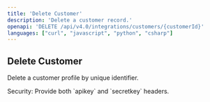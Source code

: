 ```yaml
---
title: 'Delete Customer'
description: 'Delete a customer record.'
openapi: 'DELETE /api/v4.0/integrations/customers/{customerId}'
languages: ["curl", "javascript", "python", "csharp"]
---
```

## Delete Customer

Delete a customer profile by unique identifier.

<Info>
Security: Provide both `apikey` and `secretkey` headers.
</Info>


